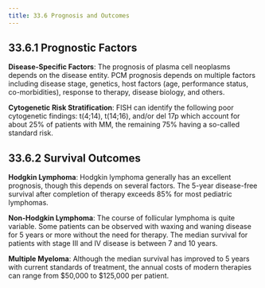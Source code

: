 ```yaml
---
title: 33.6 Prognosis and Outcomes
---
```




## 33.6.1 Prognostic Factors

**Disease-Specific Factors**:
The prognosis of plasma cell neoplasms depends on the disease entity. PCM prognosis depends on multiple factors including disease stage, genetics, host factors (age, performance status, co-morbidities), response to therapy, disease biology, and others.

**Cytogenetic Risk Stratification**:
FISH can identify the following poor cytogenetic findings: t(4;14), t(14;16), and/or del 17p which account for about 25% of patients with MM, the remaining 75% having a so-called standard risk.

## 33.6.2 Survival Outcomes

**Hodgkin Lymphoma**:
Hodgkin lymphoma generally has an excellent prognosis, though this depends on several factors. The 5-year disease-free survival after completion of therapy exceeds 85% for most pediatric lymphomas.

**Non-Hodgkin Lymphoma**:
The course of follicular lymphoma is quite variable. Some patients can be observed with waxing and waning disease for 5 years or more without the need for therapy. The median survival for patients with stage III and IV disease is between 7 and 10 years.

**Multiple Myeloma**:
Although the median survival has improved to 5 years with current standards of treatment, the annual costs of modern therapies can range from $50,000 to $125,000 per patient.
